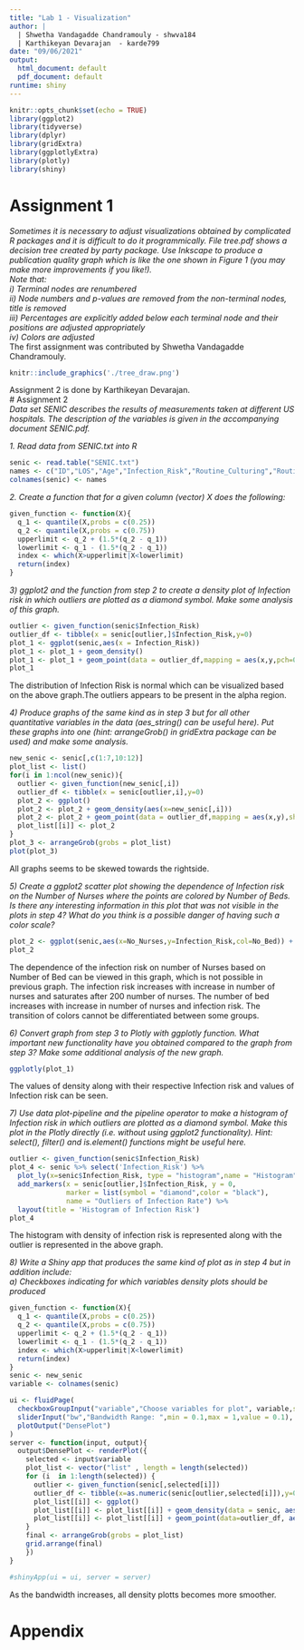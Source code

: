 ---
title: "Lab 1 - Visualization"
author: |
  | Shwetha Vandagadde Chandramouly - shwva184
  | Karthikeyan Devarajan  - karde799
date: "09/06/2021"
output:
  html_document: default
  pdf_document: default
runtime: shiny
---

```{r setup, include=FALSE}
knitr::opts_chunk$set(echo = TRUE)
library(ggplot2)
library(tidyverse)
library(dplyr)
library(gridExtra)
library(ggplotlyExtra)
library(plotly)
library(shiny)
```
  
# Assignment 1  
*Sometimes it is necessary to adjust visualizations obtained by complicated R packages and it is difficult to do it programmically. File tree.pdf shows a decision tree created by party package. Use Inkscape to produce a publication quality graph which is like the one shown in Figure 1 (you may make more improvements if you like!).*   
*Note that:*  
*i) Terminal nodes are renumbered*  
*ii) Node numbers and p-values are removed from the non-terminal nodes, title is removed*  
*iii) Percentages are explicitly added below each terminal node and their positions are adjusted appropriately*   
*iv)  Colors are adjusted*  
The first assignment was contributed by Shwetha Vandagadde Chandramouly.
```{r,echo=FALSE, out.width='100%'}
knitr::include_graphics('./tree_draw.png')
```
  
Assignment 2 is done by Karthikeyan Devarajan.  
# Assignment 2  
*Data set SENIC describes the results of measurements taken at different US hospitals. The description of the variables is given in the accompanying document SENIC.pdf.*   

*1. Read data from SENIC.txt into R*  
```{r,echo=FALSE}
senic <- read.table("SENIC.txt")
names <- c("ID","LOS","Age","Infection_Risk","Routine_Culturing","Routine_Chest","No_Bed","Medical_Affilition","Region","Average_Census","No_Nurses","Availablity_Service")
colnames(senic) <- names
```
  
*2. Create a function that for a given column (vector) X does the following:*  
```{r,echo= FALSE}
given_function <- function(X){
  q_1 <- quantile(X,probs = c(0.25))
  q_2 <- quantile(X,probs = c(0.75))
  upperlimit <- q_2 + (1.5*(q_2 - q_1))
  lowerlimit <- q_1 - (1.5*(q_2 - q_1))
  index <- which(X>upperlimit|X<lowerlimit)
  return(index)
}
``` 
  
*3) ggplot2 and the function from step 2 to create a density plot of Infection risk in which outliers are plotted as a diamond symbol. Make some analysis of this graph.*  

```{r,echo=FALSE}
outlier <- given_function(senic$Infection_Risk)
outlier_df <- tibble(x = senic[outlier,]$Infection_Risk,y=0)
plot_1 <- ggplot(senic,aes(x = Infection_Risk))
plot_1 <- plot_1 + geom_density()
plot_1 <- plot_1 + geom_point(data = outlier_df,mapping = aes(x,y,pch=0),shape=5) + ggtitle("Density of Infection Rate with Outliers")
plot_1
```  
  
The distribution of Infection Risk is normal which can be visualized based on the above graph.The outliers appears to be present in the alpha region.  

*4) Produce graphs of the same kind as in step 3 but for all other quantitative variables in the data (aes_string() can be useful here). Put these graphs into one (hint: arrangeGrob() in gridExtra package can be used) and make some analysis.*  

```{r,echo=FALSE}
new_senic <- senic[,c(1:7,10:12)]
plot_list <- list()
for(i in 1:ncol(new_senic)){
  outlier <- given_function(new_senic[,i])
  outlier_df <- tibble(x = senic[outlier,i],y=0)
  plot_2 <- ggplot()
  plot_2 <- plot_2 + geom_density(aes(x=new_senic[,i]))
  plot_2 <- plot_2 + geom_point(data = outlier_df,mapping = aes(x,y),shape=5,col = "red") + ggtitle("Density") + xlab(colnames(new_senic[i]))
  plot_list[[i]] <- plot_2
}
plot_3 <- arrangeGrob(grobs = plot_list)
plot(plot_3)
```  
  
All graphs seems to be skewed towards the rightside.  

*5) Create a ggplot2 scatter plot showing the dependence of Infection risk on the Number of Nurses where the points are colored by Number of Beds. Is there any interesting information in this plot that was not visible in the plots in step 4? What do you think is a possible danger of having such a color scale?*   
  
```{r,echo=FALSE}
plot_2 <- ggplot(senic,aes(x=No_Nurses,y=Infection_Risk,col=No_Bed)) + geom_point()
plot_2
```  
  
The dependence of the infection risk on number of Nurses based on Number of Bed can be viewed in this graph, which is not possible in previous graph. The infection risk increases with increase in number of nurses and saturates after 200 number of nurses. The number of bed increases with increase in number of nurses and infection risk. The transition of colors cannot be differentiated between some groups.   

*6) Convert graph from step 3 to Plotly with ggplotly function. What important new functionality have you obtained compared to the graph from step 3? Make some additional analysis of the new graph.*  
```{r,echo=FALSE}
ggplotly(plot_1)
```
  
The values of density along with their respective Infection risk and values of Infection risk can be seen.   

*7) Use data plot-pipeline and the pipeline operator to make a histogram of Infection risk in which outliers are plotted as a diamond symbol. Make this plot in the Plotly directly (i.e. without using ggplot2 functionality). Hint: select(), filter() and is.element() functions might be useful here.*  

```{r,echo=FALSE,warning=FALSE}
outlier <- given_function(senic$Infection_Risk)
plot_4 <- senic %>% select('Infection_Risk') %>%
  plot_ly(x=senic$Infection_Risk, type = "histogram",name = "Histogram") %>%
  add_markers(x = senic[outlier,]$Infection_Risk, y = 0,
              marker = list(symbol = "diamond",color = "black"),
              name = "Outliers of Infection Rate") %>%
  layout(title = 'Histogram of Infection Risk')
plot_4
```
      
The histogram with density of infection risk is represented along with the outlier is represented in the above graph.  

*8) Write a Shiny app that produces the same kind of plot as in step 4 but in addition include:*  
*a) Checkboxes indicating for which variables density plots should be produced*  
```{r,echo=FALSE,eval=TRUE,chunk_title='Simple_Shiny'}
given_function <- function(X){
  q_1 <- quantile(X,probs = c(0.25))
  q_2 <- quantile(X,probs = c(0.75))
  upperlimit <- q_2 + (1.5*(q_2 - q_1))
  lowerlimit <- q_1 - (1.5*(q_2 - q_1))
  index <- which(X>upperlimit|X<lowerlimit)
  return(index)
}
senic <- new_senic
variable <- colnames(senic)

ui <- fluidPage(
  checkboxGroupInput("variable","Choose variables for plot", variable,selected = "LOS"),
  sliderInput("bw","Bandwidth Range: ",min = 0.1,max = 1,value = 0.1),
  plotOutput("DensePlot")
)
server <- function(input, output){
  output$DensePlot <- renderPlot({
    selected <- input$variable
    plot_list <- vector("list" , length = length(selected))
    for (i  in 1:length(selected)) {
      outlier <- given_function(senic[,selected[i]])
      outlier_df <- tibble(x=as.numeric(senic[outlier,selected[i]]),y=0)
      plot_list[[i]] <- ggplot() 
      plot_list[[i]] <- plot_list[[i]] + geom_density(data = senic, aes_string(x = selected[i]),bw = input$bw) 
      plot_list[[i]] <- plot_list[[i]] + geom_point(data=outlier_df, aes(x,y),shape=23,size = 3)
    }
    final <- arrangeGrob(grobs = plot_list)
    grid.arrange(final)
    })
}

#shinyApp(ui = ui, server = server)
``` 
  

As the bandwidth increases, all density plotts becomes more smoother.  

  
# Appendix
```{r ref.label=knitr::all_labels(), echo = T, eval = F,warning=F}
```






